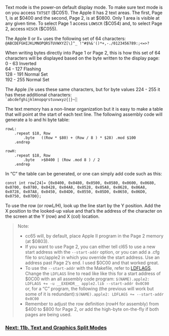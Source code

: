 Text mode is the power-on default display mode. To make sure text mode is on you access <code>TXTSET</code> ($C051). The Apple II has 2 text areas. The first, Page 1, is at $0400 and the second, Page 2, is at $0800. Only 1 area is visible at any given time. To select Page 1 access <code>LOWSCR</code> ($C054) and, to select Page 2, access <code>HISCR</code> ($C055).

The Apple II or II+ uses the following set of 64 characters:<br />
<code>@ABCDEFGHIJKLMNOPQRSTUVWXYZ[\]^_ !"#$%&'()*+,-./0123456789:;<=>?</code>

When writing bytes directly into Page 1 or Page 2, this is how this set of 64 characters will be displayed based on the byte written to the display page:<br />
0 - 63 Inverted<br />
64 - 127 Flashing<br />
128 - 191 Normal Set<br />
192 - 255 Normal Set

The Apple //e uses these same characters, but for byte values 224 - 255 it has these additional characters:<br />
<code>`abcdefghijklmnopqrstuvwxyz{|}~░</code>

The text memory has a non-linear organization but it is easy to make a table that will point at the start of each text line. The following assembly code will generate a lo and hi byte table:

<pre>
rowL:
    .repeat $18, Row
        .byte   ((Row * $80) + (Row / 8 ) * $28) .mod $100
    .endrep

rowH:
    .repeat $18, Row
        .byte   >$0400 | (Row .mod 8 ) / 2
    .endrep
</pre>
In “C” the table can be generated, or one can simply add code such as this:<br />
<a name="rows"></a>

<pre>
const int row[24]= {0x0400, 0x0480, 0x0500, 0x0580, 0x0600, 0x0680, 0x0700, 0x0780, 0x0428, 0x04A8, 0x0528, 0x05A8, 0x0628, 0x06A8, 0x0728, 0x07A8, 0x0450, 0x04D0, 0x0550, 0x05D0, 0x0650, 0x06D0, 0x0750, 0x07D0};
</pre>
To use the row (or rowL/H), look up the line start by the Y position. Add the X position to the looked-up value and that’s the address of the character on the screen at the Y (row) and X (col) location.

<a name="exclude"></a>
<blockquote>
Note: 
* cc65 will, by default, place Apple II program in the Page 2 memory (at $0803). 
* If you want to use Page 2, you can either tell cl65 to use a new start address with the <code>--start-addr</code> option, or you can add a .cfg file to src/apple2 in which you override the start address. Use an address past Page 2’s end. I used $0C00 and that worked great. 
* To use the <code>--start-addr</code> with the Makefile, refer to [https://github.com/StewBC/apple2-getting-started/wiki/5.-Using-make-and-Makefiles-for-a-great-workflow#ldflags LDFLAGS]. Change the <code>LDFLAGS</code> line to read like like this for a start address of $0C00 with an all assembly code program: <code> $(NAME).apple2: LDFLAGS += -u __EXEHDR__ apple2.lib --start-addr 0x0C00</code><br />or, for a “C” program, the following (the previous will work but some of it is redundant):<code> $(NAME).apple2: LDFLAGS += --start-addr 0x0C00</code>
* Remember to adjust the row definition (rowH for assembly) from $400 to $800 for Page 2, or add the high-byte on-the-fly if both pages are being used.
</blockquote>

=== [https://github.com/cc65/wiki/wiki/Apple-II-11b.-Text-and-Graphics-Split-Modes Next: 11b. Text and Graphics Split Modes] ===

